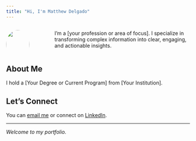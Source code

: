 ```yaml
---
title: "Hi, I'm Matthew Delgado"
---
```



::: {.columns}
::: {.column width="30%"}
![](images/headshot.jpg){width=100% style="border-radius: 50%;"}
:::
::: {.column width="70%" style="padding-left: 3rem;"}
I'm a [your profession or area of focus]. I specialize in transforming complex information into clear, engaging, and actionable insights.
:::
:::

## About Me

I hold a <span class="highlight">[Your Degree or Current Program]</span> from [Your Institution].



## Let's Connect

You can [email me](mailto:you@example.com) or connect on [LinkedIn](https://www.linkedin.com/in/your-profile).

---

*Welcome to my portfolio.*